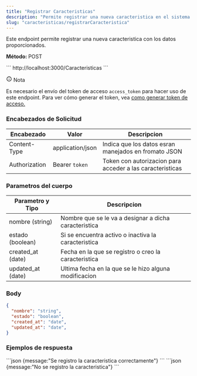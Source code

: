 ```yaml
---
title: "Registrar Caracteristicas"
description: "Permite registrar una nueva caracteristica en el sistema."
slug: "caracteristicas/registrarCaracteristica"
---
```


Este endpoint permite registrar una nueva caracteristica con los datos proporcionados.

<p> 
<strong>Método: </strong><span class="sl-badge caution small astro-avdet4wd">POST</span>
</p>

<Tabs>
  <TabItem label="Endpoint">
  ```
  http://localhost:3000/Caracteristicas
  ```
  </TabItem>
</Tabs>

<aside aria-label="Nota" class="starlight-aside starlight-aside--note"> <p class="starlight-aside__title" aria-hidden="true"> <svg aria-hidden="true" class="starlight-aside__icon astro-c6vsoqas" width="16" height="16" viewBox="0 0 24 24" fill="currentColor" style="--sl-icon-size: 1em;"><path d="M12 11a1 1 0 0 0-1 1v4a1 1 0 0 0 2 0v-4a1 1 0 0 0-1-1Zm.38-3.92a1 1 0 0 0-.76 0 1 1 0 0 0-.33.21 1.15 1.15 0 0 0-.21.33 1 1 0 0 0 .21 1.09c.097.088.209.16.33.21A1 1 0 0 0 13 8a1.05 1.05 0 0 0-.29-.71 1 1 0 0 0-.33-.21ZM12 2a10 10 0 1 0 0 20 10 10 0 0 0 0-20Zm0 18a8 8 0 1 1 0-16.001A8 8 0 0 1 12 20Z"></path></svg> Nota </p> 
Es necesario el envío del token de acceso <code>access_token</code> para hacer uso de este endpoint. Para ver cómo generar el token, vea <a href="/usuarios/login">como generar token de acceso.</a></aside>

<h3>Encabezados de Solicitud</h3>

| Encabezado | Valor | Descripcion
|----------|-------| -------
| Content-Type | application/json | Indica que los datos esran manejados en fromato JSON
| Authorization |  Bearer `token` | Token con autorizacion para acceder a las caracteristicas


<h3>Parametros del cuerpo</h3>

| Parametro y Tipo | Descripcion
|----------|--------
| nombre (string) |  Nombre que se le va a designar a dicha caracteristica
| estado (boolean) | Si se encuentra activo o inactiva la caracteristica
| created_at (date) | Fecha en la que se registro o creo la caracteristica
| updated_at (date) | Ultima fecha en la que se le hizo alguna modificacion


### Body

```json
{
  "nombre": "string",
  "estado": "boolean",
  "created_at": "date",
  "updated_at": "date",
}
```

<h3>Ejemplos de respuesta</h3>

<Tabs>
  <TabItem label="Status 201">
  ```json
  {message:"Se registro la caracteristica correctamente"}
  ```
  </TabItem>

  <TabItem label="Status 400">
  ```json
  {message:"No se registro la caracteristica"}
  ```
  </TabItem>
</Tabs>
